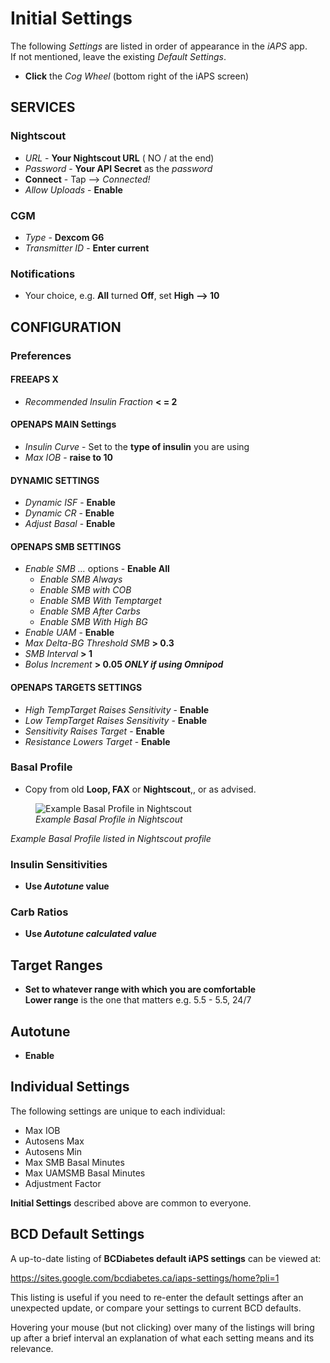 # Initial Settings

The following *Settings* are listed in order of appearance in the *iAPS* app.  
If not mentioned, leave the existing _Default Settings_.

- **Click** the _Cog Wheel_ (bottom right of the iAPS screen)

## SERVICES

### Nightscout
- *URL* - **Your Nightscout URL** ( NO / at the end)
- *Password* -  **Your API Secret** as the *password*
- **Connect** - Tap --> *Connected!*
- *Allow Uploads* - **Enable**

### CGM
- *Type* - **Dexcom G6**
- *Transmitter ID* - **Enter current**

### Notifications
- Your choice, e.g. **All** turned **Off**, set **High ---> 10**

## CONFIGURATION

### Preferences

#### FREEAPS X
- *Recommended Insulin Fraction* **< = 2**

#### OPENAPS MAIN Settings
- *Insulin Curve* - Set to the **type of insulin** you are using
- *Max IOB* - **raise to 10**

#### DYNAMIC SETTINGS
- *Dynamic ISF* - **Enable**
- *Dynamic CR* - **Enable**
- *Adjust Basal* - **Enable**

#### OPENAPS SMB SETTINGS
- *Enable SMB ...* options - **Enable All**
  - *Enable SMB Always*
  - *Enable SMB with COB*
  - *Enable SMB With Temptarget*
  - *Enable SMB After Carbs*
  - *Enable SMB With High BG*
- *Enable UAM* - **Enable**
- *Max Delta-BG Threshold SMB* **> 0.3**
- *SMB Interval* **> 1**
- *Bolus Increment* **> 0.05 *ONLY if using Omnipod***

#### OPENAPS TARGETS SETTINGS
- *High TempTarget Raises Sensitivity* - **Enable**
- *Low TempTarget Raises Sensitivity* - **Enable**
- *Sensitivity Raises Target* - **Enable**
- *Resistance Lowers Target* - **Enable**

### Basal Profile
- Copy from old **Loop, FAX** or **Nightscout**,, or as advised.

![_Example Basal Profile in Nightscout_](images/example_basal_profile.png)
<figcaption>_Example Basal Profile listed in Nightscout profile_</figcaption>

### Insulin Sensitivities
- **Use _Autotune_ value**

### Carb Ratios
- **Use _Autotune calculated value_**

## Target Ranges
- **Set to whatever range with which you are comfortable**  
**Lower range** is the one that matters e.g. 5.5 - 5.5, 24/7

## Autotune 
- **Enable**

## Individual Settings

The following settings are unique to each individual:

- Max IOB
- Autosens Max
- Autosens Min
- Max SMB Basal Minutes
- Max UAMSMB Basal Minutes
- Adjustment Factor

**Initial Settings** described above are common to everyone.

##  BCD Default Settings

A up-to-date listing of **BCDiabetes default iAPS settings** can be viewed at:

<https://sites.google.com/bcdiabetes.ca/iaps-settings/home?pli=1>

This listing is useful if you need to re-enter the default settings after an unexpected update, or compare your settings to current BCD defaults.

Hovering your mouse (but not clicking) over many of the listings will bring up after a brief interval an explanation of what each setting means and its relevance.



